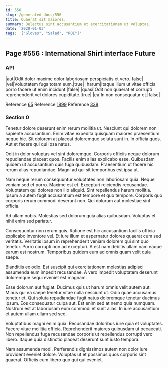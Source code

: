 ```yaml
---
id: 556
slug: /generated-docs/556
title: Quaerat sit maiores.
summary: Delectus sint accusantium et exercitationem ut voluptas.
date: '2020-01-03'
tags: '["Gloves", "Salad", "ROI"]'
---
```


## Page #556 : International Shirt interface Future
### API

|aut|Odit dolor maxime dolor laboriosam perspiciatis et vero.|false|
|vel|Voluptatem fuga totam eum.|true|
|harum|Itaque illum ut vitae officia porro facere ut enim incidunt.|false|
|quasi|Odit non quaerat et corrupti reprehenderit vel dolores cupiditate.|true|
|ea|In non consequatur et.|false|

Reference [65](/65)
Reference [1899](/1899)
Reference [338](/338)


### Section 0
Tenetur dolore deserunt enim rerum mollitia ut. Nesciunt qui dolorem non sapiente accusantium. Enim vitae expedita quisquam maiores praesentium neque hic. Sit dolorem at placeat doloremque soluta sunt in. In officia quos. Aut et facere qui qui ipsa natus.
 Odit in dolor voluptas vel sint doloremque. Corporis officiis neque dolorum repudiandae placeat quos. Facilis enim alias explicabo esse. Quibusdam quidem ut accusantium quis fuga quibusdam. Praesentium ut facere hic rerum alias repudiandae. Magni ad qui sit temporibus est ipsa ut.
 Nam neque rerum consequuntur voluptates non laboriosam quia. Neque veniam sed et porro. Maxime est et. Excepturi reiciendis recusandae.
Voluptatem qui dolores non illo aliquid. Sint repellendus harum mollitia. Ipsum a autem fugit accusantium est tempore et quo tempore. Corporis quo corporis rerum commodi deserunt non. Qui dolorum aut molestiae sint officia.
 Ad ullam nobis. Molestias sed dolorum quia alias quibusdam. Voluptas et nihil enim sed pariatur.
 Consequuntur non rerum quis. Ratione est hic accusantium facilis officia explicabo inventore vel. Et iure illum et aspernatur dolores quaerat cum sed veritatis.
Veritatis ipsum in reprehenderit veniam dolorem qui sint quo tenetur. Porro corrupti non ad excepturi. A est nam debitis ullam nam eaque earum est nostrum. Temporibus quidem eum ad omnis quam velit quia saepe.
 Blanditiis ex odio. Est suscipit qui exercitationem molestias adipisci assumenda eum impedit recusandae. A vero impedit voluptatem deserunt doloremque sequi eveniet est magnam.
 Esse dolorum aut fugiat. Ducimus quis ut harum omnis velit autem aut. Minus qui ea saepe tenetur vitae nulla nesciunt ut. Odio quae accusamus tenetur et. Qui soluta repudiandae fugit natus doloremque tenetur ducimus ipsum.
Eos consequatur culpa aut. Est enim sed at nemo quia numquam. Nostrum est at laboriosam eum commodi et sunt alias. In iure accusantium et autem ullam ullam sed sed.
 Voluptatibus magni enim quia. Recusandae doloribus iure quia et voluptates. Facere vitae mollitia officia. Reprehenderit maiores quibusdam ut occaecati. Non repellendus fuga recusandae corporis ut repellendus corrupti vero libero. Itaque quia distinctio placeat deserunt sunt iusto tempora.
 Nam assumenda modi. Perferendis dignissimos autem non dolor iure provident eveniet dolore. Voluptas ut et possimus quos corporis sint quaerat. Officiis cum libero quo qui qui eveniet.
